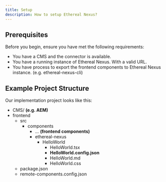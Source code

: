 ```yaml
---
title: Setup
description: How to setup Ethereal Nexus?
---
```


## Prerequisites

Before you begin, ensure you have met the following requirements:

- You have a CMS and the connector is available.
- You have a running instance of Ethereal Nexus. With a valid URL.
- You have process to export the frontend components to Ethereal Nexus instance. (e.g. ethereal-nexus-cli)

## Example Project Structure

Our implementation project looks like this:

<FileTree>

- CMS/ **(e.g. AEM)**
- frontend
    - src
        - components
            - ... **(frontend components)**
            - ethereal-nexus
                - HelloWorld
                    - HelloWorld.tsx
                    - **HelloWorld.config.json**
                    - HelloWorld.md
                    - HelloWorld.css
    - package.json
    - remote-components.config.json

</FileTree>



